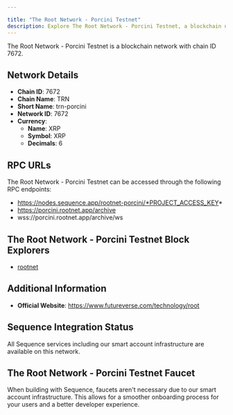 ```yaml
---

title: "The Root Network - Porcini Testnet"
description: Explore The Root Network - Porcini Testnet, a blockchain network with chain ID 7672. Learn about its native currency, XRP, and how to interact with the network.
---
```




The Root Network - Porcini Testnet is a blockchain network with chain ID 7672.

## Network Details

- **Chain ID**: 7672
- **Chain Name**: TRN
- **Short Name**: trn-porcini
- **Network ID**: 7672
- **Currency**: 
  - **Name**: XRP
  - **Symbol**: XRP
  - **Decimals**: 6

## RPC URLs

The Root Network - Porcini Testnet can be accessed through the following RPC endpoints:

- https://nodes.sequence.app/rootnet-porcini/*PROJECT_ACCESS_KEY*
- https://porcini.rootnet.app/archive
- wss://porcini.rootnet.app/archive/ws

## The Root Network - Porcini Testnet Block Explorers

- [rootnet](https://explorer.rootnet.cloud)

## Additional Information

- **Official Website**: https://www.futureverse.com/technology/root

## Sequence Integration Status

All Sequence services including our smart account infrastructure are available on this network.

## The Root Network - Porcini Testnet Faucet

When building with Sequence, faucets aren't necessary due to our smart account infrastructure. This allows for a smoother onboarding process for your users and a better developer experience.
